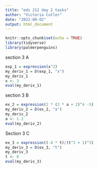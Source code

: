 ```yaml
---
title: "eds 212 day 2 tasks"
author: "Victoria Cutler"
date: "2022-08-02"
output: html_document
---
```


```r
knitr::opts_chunk$set(echo = TRUE)
library(tidyverse)
library(palmerpenguins)
```

section 3 A
```r
exp_1 = expression(x^2)
my_deriv_1 = D(exp_1, "x")
my_deriv_1
x <- 3
eval(my_deriv_1)
```

section 3 B
```r
ex_2 = expression(2 * (3 * a + 2)^4 -5)
my_deriv_2 = D(ex_2, "a")
my_deriv_2
a <- 1.2
eval(my_deriv_2)
```

Section 3 C
```r
ex_3 = expression((-4 * t)/(t^2 + 1)^3)
my_deriv_3 = D(ex_3, "t")
my_deriv_3
t <- 0
eval(my_deriv_3)
```

